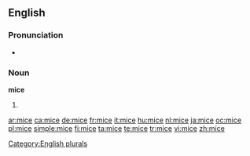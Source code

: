 ==English==

===Pronunciation===
*{{rhymes|aɪs}}

===Noun===
'''mice'''

# {{irregular plural of|[[mouse]]}}

[[Category:English plurals]]

[[ar:mice]]
[[ca:mice]]
[[de:mice]]
[[fr:mice]]
[[it:mice]]
[[hu:mice]]
[[nl:mice]]
[[ja:mice]]
[[oc:mice]]
[[pl:mice]]
[[simple:mice]]
[[fi:mice]]
[[ta:mice]]
[[te:mice]]
[[tr:mice]]
[[vi:mice]]
[[zh:mice]]